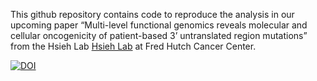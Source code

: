This github repository contains code to reproduce the analysis in our upcoming paper "Multi-level functional genomics reveals molecular and 
cellular oncogenicity of patient-based 3’ untranslated region mutations" from the Hsieh Lab [Hsieh Lab](https://research.fredhutch.org/hsieh/en.html)
at Fred Hutch Cancer Center.

[![DOI](https://zenodo.org/badge/566554304.svg)](https://zenodo.org/badge/latestdoi/566554304)
